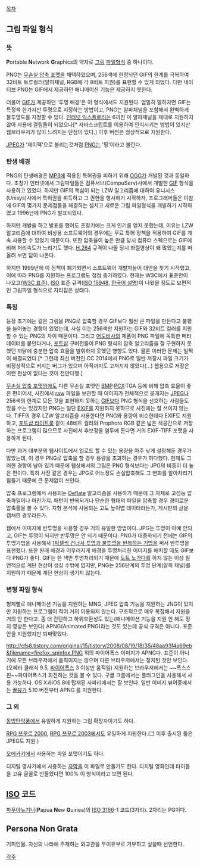 [[목차]]
== 그림 파일 형식 ==
=== 뜻 ===
'''P'''ortable '''N'''etwork '''G'''raphics의 약자로 [[그림]] [[파일형식]] 중 하나이다.

PNG는 [[무손실 압축 포맷]]을 채택하였으며, 256색에 한정되던 GIF의 한계를 극복하여 32비트 트루컬러(알파채널, RGB에 각 8비트 지원)를 표현할 수 있게 되었다. 다만 네이티브 PNG는 GIF에서 제공하던 애니메이션 기능은 제공하지 못한다.

더불어 [[GIF]]가 제공하던 '투명 배경'은 이 형식에서도 지원된다. 엄밀히 말하자면 GIF는 특정색 한가지만 투명으로 지정하는 방법이고, PNG는 알파채널을 포함해서 완벽하게 불투명도를 지정할 수 있다. [[인터넷 익스플로러]]는 6까진 이 알파채널을 제대로 지원하지 않아 사용에 걸림돌이 되었으나[* 자바스크립트를 이용하여 인식시키는 방법이 있지만 웹브라우저가 많이 느려지는 단점이 있다.] 이후 버전은 정상적으로 지원한다.

[[JPEG]]가 '제이펙'으로 불리는것처럼 [[PNG]]는 '핑'이라고 불린다.

=== 탄생 배경 ===
PNG의 탄생배경은 [[MP3]]에 적용된 특허권을 피하기 위해 [[Ogg Vorbis|OGG]]가 개발된 것과 동일하다. 초창기 인터넷에서 그림파일들은 컴퓨서브(CompuServ)사에서 개발한 [[GIF]] 형식을 사용하고 있었다. 하지만 GIF의 핵심이 되는 LZW 알고리즘에 대하여 유니시스(Unisys)사에서 특허권을 취득하고 그 권한을 행사하기 시작하자, 프로그래머들은 이참에 GIF의 몇가지 문제점들을 해결하는 셈치고 새로운 그림 파일형식을 개발하기 시작하였고 1996년에 PNG가 발표되었다.

하지만 개발을 하고 발표를 했어도 초창기에는 크게 인기를 얻지 못했는데, 이유는 LZW 알고리즘에 대하여 비상용 소프트웨어의 경우에는 무료 특허 정책을 적용하여 GIF를 계속 사용할 수 있었기 때문이다. 또한 압축율이 높은 만큼 당시 컴퓨터 스펙으로는 GIF에 비해 처리속도가 느리기도 했다. [[H.26x|H.264]] 규격이 나올 당시 좌절영상이 왜 많았는지를 떠올려 보면 답이 나온다.

하지만 1999년에 이 정책이 폐기되면서 소프트웨어 개발자들이 대안을 찾기 시작했고, 이에 따라 PNG를 지원하는 프로그램도 점점 증가하였다. 현재는 W3C에서 표준안이 나오고([http://www.w3.org/TR/PNG/ W3C 표준]), [[ISO]] 표준 규격([http://www.iso.org/iso/iso_catalogue/catalogue_tc/catalogue_detail.htm?csnumber=29581 ISO 15948], [https://www.kssn.net/StdKS/KS_detail.asp?k1=X&k2=ISO/IEC%2015948&k3=1 한국어 설명])이 나왔을 정도로 보편적인 그림파일 형식으로 자리잡은 상태다.

=== 특징 ===
등장 초기에는 같은 그림을 PNG로 압축할 경우 GIF보다 훨씬 큰 파일을 만든다고 불평을 늘어놓는 경향이 있었는데, 사실 이는 256색만 지원하는 GIF와 32비트 컬러를 지원할 수 있는 PNG의 차이 때문이다. 그리고 [[어도비]]사의 제품이 PNG 파일에 독특한 메타데이터를 붙인다거나, [[포토샵]] 구버전들이 PNG 형식의 압축 알고리즘을 잘 구현하지 못했던 까닭에 충분한 압축 효율을 발휘하지 못했던 영향도 있다. 물론 이러한 문제는 일찍이 해결되었다.[* 그런데 최신 버전인 CC 2014에서 PNG로 일반 저장시 파일 크기가 비정상적으로 커지는 버그가 있으며 아직까지도 고쳐지지 않았다(...) 웹용으로 저장은 이런 현상이 없다는 것이 천만다행.]

[[무손실 압축 포맷]]임에도 다른 무손실 포맷인 [[BMP]]·[[PCX]]·TGA 등에 비해 압축 효율이 좋은 편이어서, 사진에서 [[RAW(파일)|raw]] 파일을 보관할 때 이미지가 전체적으로 뭉개지는 [[JPEG]]나 256색의 한계로 모든 것을 표현하지 못하는 [[GIF]]보다 PNG 형식을 선호하는 사람들도 있을 수는 있겠지만 PNG는 일단 [[EXIF]]를 지원하지 못하므로 사진에는 잘 쓰이지 않는다. TIFF의 경우 LZW 알고리즘을 사용한다면 PNG와 용량이 비슷한데다 EXIF도 지원하고, [[포토샵 라이트룸]] 같이 48비트 컬러와 Prophoto RGB 같은 넓은 색공간으로 저장하는 프로그램이 많으므로 사진에서 후보정을 염두에 둔다면 거의 EXIF-TIFF 포맷을 사용하게 된다.

다만 과거 대부분의 웹사이트에서 업로드 할 수 있는 용량을 아주 낮게 설정해둔 경우가 많았는데, 이 경우 PNG로 압축을 할 경우 용량을 초과하는 경우가 허다했다. 현재도 그러한 경향이 남아 있기 때문에 웹상에서의 그림은 PNG 형식보다는 JPG의 비중이 더 높은 편이다. 특히 사진 같은 경우는 JPG로 어느정도 손실압축해도 그 변화를 알아차리기 힘들기 때문에 큰 문제없이 쓰인다. 

압축 프로그램에서 사용되는 [[Deflate]] 알고리즘을 사용하기 때문에 그 자체로 고성능 압축파일이나 마찬가지. 패턴이 반복되거나 단순한 형태의 파일을 압축할 경우 경이로운 압축률을 볼 수 있다. 지형 분석에 사용되는 고도 높이맵 데이터라든가, 게시판의 글을 캡쳐한 경우라든가.

웹에서 이미지에 반투명을 사용할 경우 거의 유일한 방법이다. JPG는 투명이 아예 안되고, GIF는 투명이 되지만 반투명은 안 되기 때문이다. PNG가 대중화되기 전에는 GIF의 투명기법을 사용해서 [[점묘법|1픽셀씩 건너서 투명과 불투명을 반복하는 기법]]을 써서 반투명을 표현했다. 또한 원래 배경과 어우러지게 배경을 투명처리한 이미지를 배치할 때도 GIF보다 PNG가 좋다. GIF는 한 색만 투명처리되기 때문에 [[도트 노가다]]를 하지 않는 이상 필연적으로 계단 현상이 생길 수밖에 없지만, PNG는 256단계의 투명 단계(알파 채널)를 지원하기 때문에 계단 현상이 생기지 않는다.

=== 변형 파일 형식 ===
형제뻘로 애니메이션 기능을 지원하는 MNG, JPEG 압축 기능을 지원하는 JNG이 있지만 지원하는 프로그램이 적어 거의 이용되지 않는다. 구조적으로 매우 복잡해서 지원을 거의 안 한다고. 좀 더 간단하고 하위호환성도 있는(애니메이션 기능을 지원 안 해도 정지 영상은 보인다) APNG(Animated PNG)라는 것도 있는데 공식 규격은 아니다. 표준안을 지원했지만 퇴짜맞았다.

http://cfs8.tistory.com/original/15/tistory/2008/08/19/18/35/48aa93f4a69eb&filename=firefox_spinfox.PNG
위의 파이어폭스 이미지가 APNG다. 표준이 아니기에 모든 브라우저에서 움직이지는 않으며 다른 브라우저에서는 정지된 것만 보인다. (오페라 클래식 9.5, [[파이어폭스]] 3 이상만 움직임) 지원하는 브라우저에서는 ~~폭스스핀~~파이어폭스가 회전하는 것을 볼 수 있다. 구글 크롬에서는 플러그인을 사용해서 사용 가능하다. OS X과iOS 8에 탑재된 사파리에서는 잘 보인다. 일반 이미지 뷰어중에서는 [[꿀뷰]]가 5.10 버전부터 APNG 를 지원한다.
=== 그 외 ===
[[동방탄막풍]]에서 유일하게 지원하는 그림 확장자이기도 하다.

[[RPG 쯔꾸르 2000]], [[RPG 쯔꾸르 2003]]에서도 유일하게 지원한다.(그 이후 출시된 툴은 JPEG도 지원.)

[[오에카키]]에서 사용하는 파일 포맷이기도 하다.

디지털 영사기에서 사용하는 [[자막]]을 이 파일로 만들기도 한다. 디지털 영화인데 타이틀을 고유 글꼴로 만들었다면 100% 이 방식이라고 보면 된다.

== [[ISO]] 코드 ==
[[파푸아뉴기니]]('''P'''apua '''N'''ew '''G'''uinea)의 [[ISO 3166]]-1 코드(3자리). 2자리는 PG이다.

== Persona Non Grata ==
기피인물. 자신의 나라에 주재하는 외교관을 무이유부로 거부하고 싶을때 선언한다.

[[각주]]

